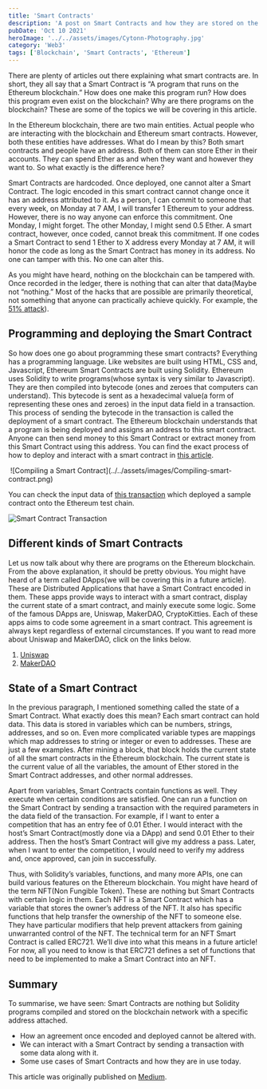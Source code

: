 ```yaml
---
title: 'Smart Contracts'
description: 'A post on Smart Contracts and how they are stored on the Ethereum Blockchain'
pubDate: 'Oct 10 2021'
heroImage: '../../assets/images/Cytonn-Photography.jpg'
category: 'Web3'
tags: ['Blockchain', 'Smart Contracts', 'Ethereum']
---
```


There are plenty of articles out there explaining what smart contracts are. In short, they all say that a Smart Contract is “A program that runs on the Ethereum blockchain.” How does one make this program run? How does this program even exist on the blockchain? Why are there programs on the blockchain? These are some of the topics we will be covering in this article.

In the Ethereum blockchain, there are two main entities. Actual people who are interacting with the blockchain and Ethereum smart contracts. However, both these entities have addresses. What do I mean by this? Both smart contracts and people have an address. Both of them can store Ether in their accounts. They can spend Ether as and when they want and however they want to. So what exactly is the difference here?

Smart Contracts are hardcoded. Once deployed, one cannot alter a Smart Contract. The logic encoded in this smart contract cannot change once it has an address attributed to it. As a person, I can commit to someone that every week, on Monday at 7 AM, I will transfer 1 Ethereum to your address. However, there is no way anyone can enforce this commitment. One Monday, I might forget. The other Monday, I might send 0.5 Ether. A smart contract, however, once coded, cannot break this commitment. If one codes a Smart Contract to send 1 Ether to X address every Monday at 7 AM, it will honor the code as long as the Smart Contract has money in its address. No one can tamper with this. No one can alter this.

As you might have heard, nothing on the blockchain can be tampered with. Once recorded in the ledger, there is nothing that can alter that data(Maybe not “nothing.” Most of the hacks that are possible are primarily theoretical, not something that anyone can practically achieve quickly. For example, the [51% attack](https://www.investopedia.com/terms/1/51-attack.asp)).

## Programming and deploying the Smart Contract

So how does one go about programming these smart contracts? Everything has a programming language. Like websites are built using HTML, CSS and, Javascript, Ethereum Smart Contracts are built using Solidity. Ethereum uses Solidity to write programs(whose syntax is very similar to Javascript). They are then compiled into bytecode (ones and zeroes that computers can understand). This bytecode is sent as a hexadecimal value(a form of representing these ones and zeroes) in the input data field in a transaction. This process of sending the bytecode in the transaction is called the deployment of a smart contract. The Ethereum blockchain understands that a program is being deployed and assigns an address to this smart contract. Anyone can then send money to this Smart Contract or extract money from this Smart Contract using this address. You can find the exact process of how to deploy and interact with a smart contract in [this article](https://docs.openzeppelin.com/learn/deploying-and-interacting).

<image src='/images/smart-contracts/Compiling-smart-contract-1.png' alt='' />
![Compiling a Smart Contract](../../assets/images/Compiling-smart-contract.png)

You can check the input data of [this transaction](https://rinkeby.etherscan.io/tx/0xcf7f88197c1178a1a94fb3ea21682f8e7a3747ba688eb80ffd0d070ce2ef4c27) which deployed a sample contract onto the Ethereum test chain.

![Smart Contract Transaction](../../assets/images/Transaction-Smart-Contract.png)

## Different kinds of Smart Contracts

Let us now talk about why there are programs on the Ethereum blockchain. From the above explanation, it should be pretty obvious. You might have heard of a term called DApps(we will be covering this in a future article). These are Distributed Applications that have a Smart Contract encoded in them. These apps provide ways to interact with a smart contract, display the current state of a smart contract, and mainly execute some logic. Some of the famous DApps are, Uniswap, MakerDAO, CryptoKitties. Each of these apps aims to code some agreement in a smart contract. This agreement is always kept regardless of external circumstances. If you want to read more about Uniswap and MakerDAO, click on the links below.

1. [Uniswap](https://blockchainiseasy.github.io/decentralised-exchange-part-1/)
2. [MakerDAO](https://blockchainiseasy.github.io/MakersDAI/)

## State of a Smart Contract

In the previous paragraph, I mentioned something called the state of a Smart Contract. What exactly does this mean? Each smart contract can hold data. This data is stored in variables which can be numbers, strings, addresses, and so on. Even more complicated variable types are mappings which map addresses to string or integer or even to addresses. These are just a few examples. After mining a block, that block holds the current state of all the smart contracts in the Ethereum blockchain. The current state is the current value of all the variables, the amount of Ether stored in the Smart Contract addresses, and other normal addresses.

Apart from variables, Smart Contracts contain functions as well. They execute when certain conditions are satisfied. One can run a function on the Smart Contract by sending a transaction with the required parameters in the data field of the transaction. For example, if I want to enter a competition that has an entry fee of 0.01 Ether. I would interact with the host’s Smart Contract(mostly done via a DApp) and send 0.01 Ether to their address. Then the host’s Smart Contract will give my address a pass. Later, when I want to enter the competition, I would need to verify my address and, once approved, can join in successfully.

Thus, with Solidity’s variables, functions, and many more APIs, one can build various features on the Ethereum blockchain. You might have heard of the term NFT(Non Fungible Token). These are nothing but Smart Contracts with certain logic in them. Each NFT is a Smart Contract which has a variable that stores the owner’s address of the NFT. It also has specific functions that help transfer the ownership of the NFT to someone else. They have particular modifiers that help prevent attackers from gaining unwarranted control of the NFT. The technical term for an NFT Smart Contract is called ERC721. We’ll dive into what this means in a future article! For now, all you need to know is that ERC721 defines a set of functions that need to be implemented to make a Smart Contract into an NFT.

## Summary

To summarise, we have seen:
Smart Contracts are nothing but Solidity programs compiled and stored on the blockchain network with a specific address attached.

- How an agreement once encoded and deployed cannot be altered with.
- We can interact with a Smart Contract by sending a transaction with some data along with it.
- Some use cases of Smart Contracts and how they are in use today.

This article was originally published on [Medium](https://medium.com/@asper9/smart-contracts-a194da695a68).
